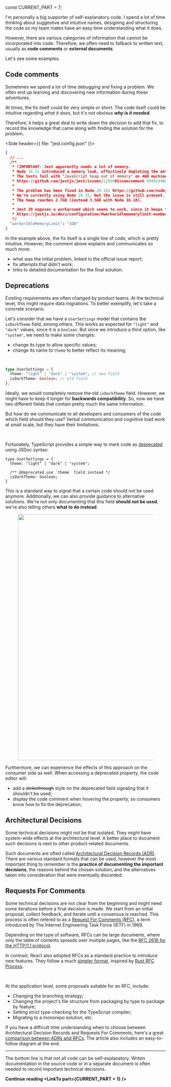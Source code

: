 



const CURRENT_PART = 7;


<TOC current={CURRENT_PART} />

I'm personally a big supporter of self-explanatory code. I spend a lot of time thinking about suggestive and intuitive names, designing and structuring the code so my team mates have an easy time understanding what it does.

However, there are various categories of information that cannot be incorporated into code. Therefore, we often need to fallback to written text, usually as **code comments** or **external documents**.

Let's see some examples.

## Code comments

Sometimes we spend a lot of time debugging and fixing a problem. We often end up learning and discovering new information during these adventures.

At times, the fix itself could be very simple or short. The code itself could be intuitive regarding _what it does_, but it's not obvious _**why is it needed**_.

Therefore, it helps a great deal to write down the decision to add that fix, to record the knowledge that came along with finding the solution for the problem.

<Side header={{ file: "jest.config.json" }}>

```json
{
  // ...
  /**
   * !IMPORTANT: Jest apparently needs a lot of memory.
   * Node 16.11 introduced a memory leak, effectively depleting the entire heap.
   * The tests fail with "JavaScript heap out of memory" on 4GB machines, and sometimes even on 8GB.
   * https://github.com/jestjs/jest/issues/11956#issuecomment-994914988
   *
   * The problem has been fixed in Node 20.10: https://github.com/nodejs/node/releases/tag/v20.10.0
   * We're currently using Node 20.15, but the issue is still present.
   * The heap reaches 2.7GB (instead 3.5GB with Node 16.18).
   *
   * Jest 29 exposes a workaround which seems to work, since it keeps the heap at a constant value:
   * https://jestjs.io/docs/configuration/#workeridlememorylimit-numberstring
   */
  "workerIdleMemoryLimit": "1GB"
}
```

</Side>

In the example above, the fix itself is a single line of code, which is pretty intuitive. However, the comment above explains and communicates so much more:

- what was the initial problem, linked to the official issue report;
- fix attempts that didn't work;
- links to detailed documentation for the final solution.

## Deprecations

Existing requirements are often changed by product teams. At the technical level, this might require data migrations. To better exemplify, let's take a concrete scenario.

Let's consider that we have a `UserSettings` model that contains the `isDarkTheme` field, among others. This works as expected for `"light"` and `"dark"` values, since it is a `boolean`. But once we introduce a third option, like `"system"`, we need to make some changes:

- change its type to allow specific values;
- change its name to `theme` to better reflect its meaning;

<br />

```ts
type UserSettings = {
  theme: "light" | "dark" | "system"; // new field
  isDarkTheme: boolean; // old field
};
```

Ideally, we would completely remove the old `isDarkTheme` field. However, we might have to keep it longer for **backwards compatibility**. So, now we have two different fields that contain pretty much the same information.

But how do we communicate to all developers and consumers of the code which field should they use? Verbal communication and cognitive load work at small scale, but they have their limitations.

<br />

Fortunately, TypeScript provides a simple way to mark code as [deprecated](https://www.typescriptlang.org/docs/handbook/jsdoc-supported-types.html#deprecated) using JSDoc syntax:

```ts{5}
type UserSettings = {
  theme: "light" | "dark" | "system";

  /** @deprecated use `theme` field instead */
  isDarkTheme: boolean;
}
```

This is a standard way to signal that a certain code should not be used anymore. Additionally, we can also provide guidance to alternative solutions. We're not only documenting that this field **should not be used**, we're also telling others **what to do instead**.

<Figure background={"#fff"}>
  <Image src={deprecation} width="2388 " height="774" />
</Figure>

Furthermore, we can experience the effects of this approach on the consumer side as well. When accessing a deprecated property, the code editor will:

- add a ~~strikethrough~~ style on the deprecated field signaling that it shouldn't be used;
- display the code comment when hovering the property, so consumers know how to fix the deprecation;

## Architectural Decisions

Some technical decisions might not be that isolated. They might have system-wide effects at the architectural level. A better place to document such decisions is next to other product-related documents.

Such documents are ofted called [Architectural Decision Records (ADR)](https://adr.github.io/). There are various standard formats that can be used, however the most important thing to remember is the **practice of documenting the important decisions**, the reasons behind the chosen solution, and the alternatives taken into consideration that were eventually discarded.

## Requests For Comments

Some technical decisions are not clear from the beginning and might need some iterations before a final decision is made. We start from an initial proposal, collect feedback, and iterate until a consensus is reached. This process is often refered to as a [Request For Comments (RFC)](https://www.ietf.org/process/rfcs/), a term introduced by The Internet Engineering Task Force (IETF) in 1969.

Depending on the type of software, RFCs can be large documents, where only the table of contents spreads over multiple pages, like the [RFC 2616 for the HTTP/1.1 protocol](https://www.rfc-editor.org/rfc/rfc2616).

In contrast, React also adopted RFCs as a standard practice to introduce new features. They follow a much [simpler format](https://github.com/reactjs/rfcs/blob/main/0000-template.md), inspired by [Rust RFC Process](https://github.com/rust-lang/rfcs).

<br />

At the application level, some proposals suitable for an RFC, include:

- Changing the branching strategy;
- Changing the project's file structure from packaging by type to package by feature;
- Setting strict type-checking for the TypeScript compiler;
- Migrating to a monorepo solution, etc.

If you have a difficult time understanding when to choose between Architectural Decision Records and Requests For Comments, here's a great [comparison between ADRs and RFCs](https://www.linkedin.com/pulse/power-rfcs-adrs-engineering-managing-change-feedback-arvidsson-exn8f/). The article also includes an easy-to-follow diagram at the end.

---

The bottom line is that not all code can be self-explanatory. Writen documentation in the source code or in a separate document is often needed to record important technical decisions.

**Continue reading <LinkTo part={CURRENT_PART + 1} />**
